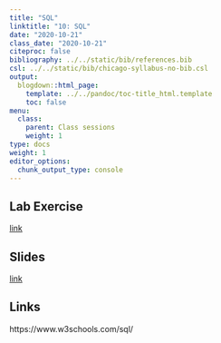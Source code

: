 ```yaml
---
title: "SQL"
linktitle: "10: SQL"
date: "2020-10-21"
class_date: "2020-10-21"
citeproc: false
bibliography: ../../static/bib/references.bib
csl: ../../static/bib/chicago-syllabus-no-bib.csl
output:
  blogdown::html_page:
    template: ../../pandoc/toc-title_html.template
    toc: false
menu:
  class:
    parent: Class sessions
    weight: 1
type: docs
weight: 1
editor_options: 
  chunk_output_type: console
---
```


## Lab Exercise

[link](/assignment/10-lab/)

## Slides

[link](/slides/10-sql/slides.html)

## Links

https://www.w3schools.com/sql/
